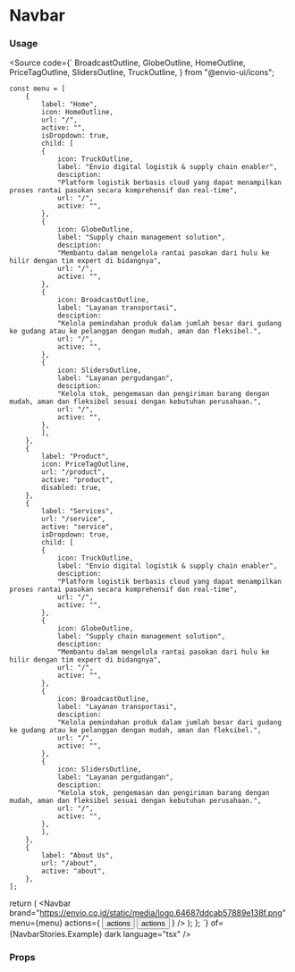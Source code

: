 
<Meta title="Components/Navigation/Navbar"  />

# Navbar
<Canvas of={NavbarStories.Example} />


### Usage
<Source code={`
  BroadcastOutline,
  GlobeOutline,
  HomeOutline,
  PriceTagOutline,
  SlidersOutline,
  TruckOutline,
} from "@envio-ui/icons";

    const menu = [
        {
            label: "Home",
            icon: HomeOutline,
            url: "/",
            active: "",
            isDropdown: true,
            child: [
            {
                icon: TruckOutline,
                label: "Envio digital logistik & supply chain enabler",
                desciption:
                "Platform logistik berbasis cloud yang dapat menampilkan proses rantai pasokan secara komprehensif dan real-time",
                url: "/",
                active: "",
            },
            {
                icon: GlobeOutline,
                label: "Supply chain management solution",
                desciption:
                "Membantu dalam mengelola rantai pasokan dari hulu ke hilir dengan tim expert di bidangnya",
                url: "/",
                active: "",
            },
            {
                icon: BroadcastOutline,
                label: "Layanan transportasi",
                desciption:
                "Kelola pemindahan produk dalam jumlah besar dari gudang ke gudang atau ke pelanggan dengan mudah, aman dan fleksibel.",
                url: "/",
                active: "",
            },
            {
                icon: SlidersOutline,
                label: "Layanan pergudangan",
                desciption:
                "Kelola stok, pengemasan dan pengiriman barang dengan mudah, aman dan fleksibel sesuai dengan kebutuhan perusahaan.",
                url: "/",
                active: "",
            },
            ],
        },
        {
            label: "Product",
            icon: PriceTagOutline,
            url: "/product",
            active: "product",
            disabled: true,
        },
        {
            label: "Services",
            url: "/service",
            active: "service",
            isDropdown: true,
            child: [
            {
                icon: TruckOutline,
                label: "Envio digital logistik & supply chain enabler",
                desciption:
                "Platform logistik berbasis cloud yang dapat menampilkan proses rantai pasokan secara komprehensif dan real-time",
                url: "/",
                active: "",
            },
            {
                icon: GlobeOutline,
                label: "Supply chain management solution",
                desciption:
                "Membantu dalam mengelola rantai pasokan dari hulu ke hilir dengan tim expert di bidangnya",
                url: "/",
                active: "",
            },
            {
                icon: BroadcastOutline,
                label: "Layanan transportasi",
                desciption:
                "Kelola pemindahan produk dalam jumlah besar dari gudang ke gudang atau ke pelanggan dengan mudah, aman dan fleksibel.",
                url: "/",
                active: "",
            },
            {
                icon: SlidersOutline,
                label: "Layanan pergudangan",
                desciption:
                "Kelola stok, pengemasan dan pengiriman barang dengan mudah, aman dan fleksibel sesuai dengan kebutuhan perusahaan.",
                url: "/",
                active: "",
            },
            ],
        },
        {
            label: "About Us",
            url: "/about",
            active: "about",
        },
    ];

  return (
    <Navbar
      brand="https://envio.co.id/static/media/logo.64687ddcab57889e138f.png"
      menu={menu}
      actions={
        <Stack direction="horizontal" spacing="sm">
          <Button variant="primary" size="sm" borderRadius={20}>
            actions
          </Button>
          <Button variant="primary" size="sm" borderRadius={20}>
            actions
          </Button>
        </Stack>
      }
    />
  );
};
`} of={NavbarStories.Example} dark language="tsx" />

### Props
<ArgTypes of={NavbarStories} />